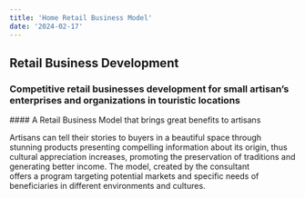 ```yaml
---
title: 'Home Retail Business Model'
date: '2024-02-17'
---
```

## Retail Business Development
### Competitive retail businesses development for small artisan’s enterprises and organizations in touristic locations 
<DivContainer>
<Gallery
  grid={{
    className: 'grid-cols-1 sm:grid-cols-3 gap-1',
  }} 
  pictures={
    [
      {
        id: 1,
        path: 'home/09_0_FONDO_IMG_2617.jpg',
        alt: 'alt text',
        width: 1200,
        height: 330,
      },
      {
        id: 2,
        path: 'home/09_1_FONDO_DSC07438.jpg',
        alt: 'alt text',
        width: 1200,
        height: 709,
      },
      {
        id: 3,
        path: 'home/09_2_FONDO_IMG_3300.jpg',
        alt: 'alt text',
        width: 1200,
        height: 709,
      },
    ]
  }
/>
</DivContainer>
<DivContainer>
<Gallery
  grid={{
    className: 'grid-cols-1 sm:grid-cols-3 gap-0 overflow:hidden',
  }} 
  pictures={
    [
      {
        id: 1,
        path: 'home/09_3_peq_copacabana_DSC03892.jpg',
        alt: 'alt text',
        width: 707,
        height: 407,
      },
      {
        id: 2,
        path: 'home/09_4_peq_musef_DSC05062.jpg',
        alt: 'alt text',
        width: 800,
        height: 461,
      },
      {
        id: 3,
        path: 'home/09_5_peq_mongolia_IMG_2125.jpg',
        alt: 'alt text',
        width: 800,
        height: 461,
      },
    ]
  }
/>
</DivContainer>
<DivContainer classAddition="sm:max-w-xl md:max-w-2xl	lg:max-w-3xl">
#### A Retail Business Model that brings great benefits to artisans

Artisans can tell their stories to buyers in a beautiful space through stunning products presenting compelling information about its origin, thus cultural appreciation increases, promoting the preservation of traditions and generating better income. The model, created by the consultant offers a program targeting potential markets and specific needs of beneficiaries in different environments and cultures.

<div className="text-center">
<ReadMore
  href='/business-development'
/>
</div>
</DivContainer>